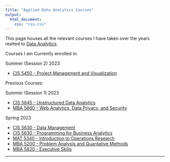 ```yaml
---
title: "Applied Data Analytics Courses"
output:
  html_document:
    css: "css.css"
---
```


This page houses all the relevant courses I have taken over the years realted to [Data Analytics](http://bulletin.appstate.edu/preview_program.php?catoid=31&poid=14051).

Courses I am Currently enrolled in:

Summer (Session 2) 2023

* [CIS 5450 - Project Management and Visualization](Project_Management.html)

Previous Courses:

Summer (Session 1) 2023

* [CIS 5845 - Unstructured Data Analytics](Unstructured.html)
* [MBA 5660 - Web Analytics, Data Privacy, and Security](Web_Analytics.html)

Spring 2023

* [CIS 5630 - Data Management](Data_Management.html)
* [CIS 5630 - Programming for Business Analytics](Programming_Analytics.html)
* [MAT 5340 - Introduction to Operations Research](Op_Research.html)
* [MBA 5200 - Problem Analysis and Quantative Methods](Analysis_Methods.html)
* [MBA 5820 - Executive Skills](Exec_Skills.html)

__________
